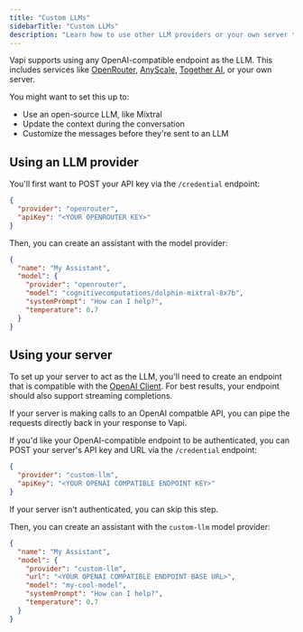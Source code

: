 ```yaml
---
title: "Custom LLMs"
sidebarTitle: "Custom LLMs"
description: "Learn how to use other LLM providers or your own server to act as the LLM."
---
```


Vapi supports using any OpenAI-compatible endpoint as the LLM. This includes services like [OpenRouter](https://openrouter.ai/), [AnyScale](https://www.anyscale.com/), [Together AI](https://www.together.ai/), or your own server.

You might want to set this up to:

- Use an open-source LLM, like Mixtral
- Update the context during the conversation
- Customize the messages before they're sent to an LLM

## Using an LLM provider

You'll first want to POST your API key via the `/credential` endpoint:

```json
{
  "provider": "openrouter",
  "apiKey": "<YOUR OPENROUTER KEY>"
}
```

Then, you can create an assistant with the model provider:

```json
{
  "name": "My Assistant",
  "model": {
    "provider": "openrouter",
    "model": "cognitivecomputations/dolphin-mixtral-8x7b",
    "systemPrompt": "How can I help?",
    "temperature": 0.7
  }
}
```

## Using your server

To set up your server to act as the LLM, you'll need to create an endpoint that is compatible with the [OpenAI Client](https://platform.openai.com/docs/api-reference/making-requests). For best results, your endpoint should also support streaming completions.

If your server is making calls to an OpenAI compatble API, you can pipe the requests directly back in your response to Vapi.

If you'd like your OpenAI-compatible endpoint to be authenticated, you can POST your server's API key and URL via the `/credential` endpoint:

```json
{
  "provider": "custom-llm",
  "apiKey": "<YOUR OPENAI COMPATIBLE ENDPOINT KEY>"
}
```

If your server isn't authenticated, you can skip this step.

Then, you can create an assistant with the `custom-llm` model provider:

```json
{
  "name": "My Assistant",
  "model": {
    "provider": "custom-llm",
    "url": "<YOUR OPENAI COMPATIBLE ENDPOINT BASE URL>",
    "model": "my-cool-model",
    "systemPrompt": "How can I help?",
    "temperature": 0.7
  }
}
```
